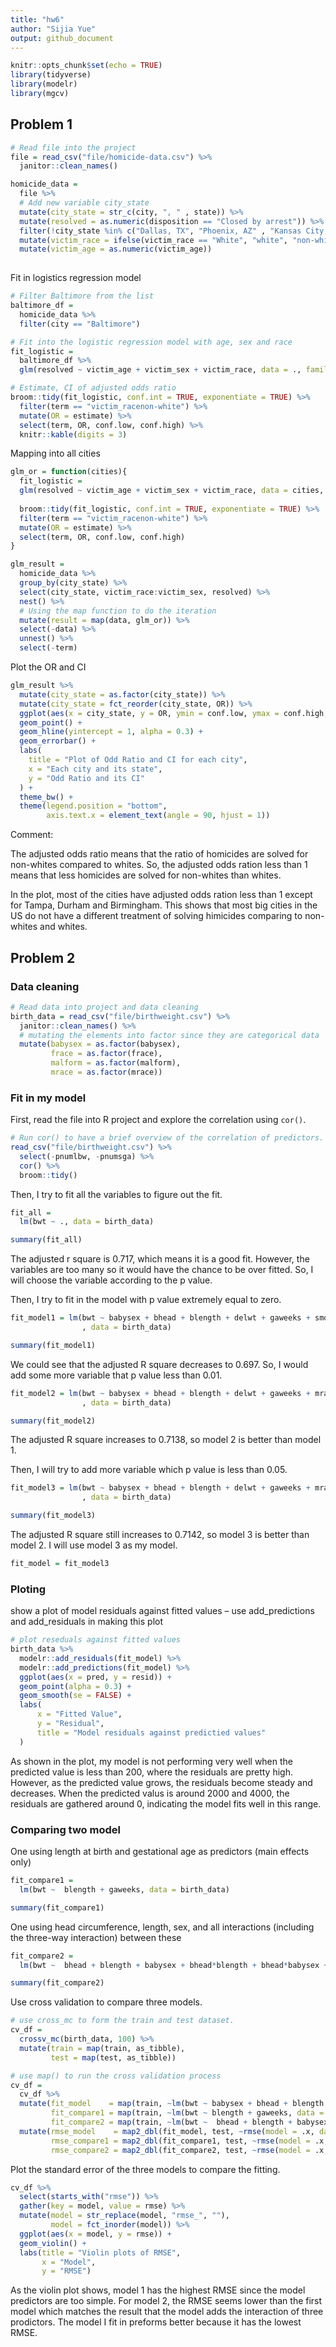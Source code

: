 ```yaml
---
title: "hw6"
author: "Sijia Yue"
output: github_document
---
```


```r
knitr::opts_chunk$set(echo = TRUE)
library(tidyverse)
library(modelr)
library(mgcv)
```
## Problem 1
```r
# Read file into the project
file = read_csv("file/homicide-data.csv") %>% 
  janitor::clean_names() 
```

```r
homicide_data = 
  file %>% 
  # Add new variable city_state
  mutate(city_state = str_c(city, ", " , state)) %>% 
  mutate(resolved = as.numeric(disposition == "Closed by arrest")) %>% 
  filter(!city_state %in% c("Dallas, TX", "Phoenix, AZ" , "Kansas City, MO" , "Tulsa, AL")) %>% 
  mutate(victim_race = ifelse(victim_race == "White", "white", "non-white"), victim_race = fct_relevel(victim_race, "white")) %>% 
  mutate(victim_age = as.numeric(victim_age))
  
```

Fit in logistics regression model
```r
# Filter Baltimore from the list
baltimore_df = 
  homicide_data %>% 
  filter(city == "Baltimore")

# Fit into the logistic regression model with age, sex and race
fit_logistic = 
  baltimore_df %>% 
  glm(resolved ~ victim_age + victim_sex + victim_race, data = ., family = binomial())

# Estimate, CI of adjusted odds ratio
broom::tidy(fit_logistic, conf.int = TRUE, exponentiate = TRUE) %>% 
  filter(term == "victim_racenon-white") %>% 
  mutate(OR = estimate) %>%
  select(term, OR, conf.low, conf.high) %>% 
  knitr::kable(digits = 3)

```

Mapping into all cities
```r
glm_or = function(cities){
  fit_logistic =   
  glm(resolved ~ victim_age + victim_sex + victim_race, data = cities, family = binomial())
  
  broom::tidy(fit_logistic, conf.int = TRUE, exponentiate = TRUE) %>% 
  filter(term == "victim_racenon-white") %>% 
  mutate(OR = estimate) %>%
  select(term, OR, conf.low, conf.high) 
}

glm_result = 
  homicide_data %>% 
  group_by(city_state) %>% 
  select(city_state, victim_race:victim_sex, resolved) %>% 
  nest() %>% 
  # Using the map function to do the iteration
  mutate(result = map(data, glm_or)) %>% 
  select(-data) %>% 
  unnest() %>% 
  select(-term)
```

Plot the OR and CI 
```r
glm_result %>%  
  mutate(city_state = as.factor(city_state)) %>% 
  mutate(city_state = fct_reorder(city_state, OR)) %>% 
  ggplot(aes(x = city_state, y = OR, ymin = conf.low, ymax = conf.high, color = city_state)) +
  geom_point() +
  geom_hline(yintercept = 1, alpha = 0.3) +
  geom_errorbar() +
  labs(
    title = "Plot of Odd Ratio and CI for each city",
    x = "Each city and its state",
    y = "Odd Ratio and its CI"
  ) +
  theme_bw() +
  theme(legend.position = "bottom",
        axis.text.x = element_text(angle = 90, hjust = 1)) 
```
Comment:

The adjusted odds ratio means that the ratio of homicides are solved for non-whites compared to whites. So, the adjusted odds ration less than 1 means that less homicides are solved for non-whites than whites.

In the plot, most of the cities have adjusted odds ration less than 1 except for Tampa, Durham and Birmingham. This shows that most big cities in the US do not have a different treatment of solving himicides comparing to non-whites and whites.


## Problem 2
### Data cleaning
```r
# Read data into project and data cleaning
birth_data = read_csv("file/birthweight.csv") %>% 
  janitor::clean_names() %>% 
  # mutating the elements into factor since they are categorical data
  mutate(babysex = as.factor(babysex),
         frace = as.factor(frace),
         malform = as.factor(malform),
         mrace = as.factor(mrace))
```

### Fit in my model
First, read the file into R project and explore the correlation using `cor()`.
```r
# Run cor() to have a brief overview of the correlation of predictors.
read_csv("file/birthweight.csv") %>% 
  select(-pnumlbw, -pnumsga) %>% 
  cor() %>% 
  broom::tidy()
```

Then, I try to fit all the variables to figure out the fit.
```r
fit_all = 
  lm(bwt ~ ., data = birth_data)

summary(fit_all)
```
The adjusted r square is 0.717, which means it is a good fit. However, the variables are too many so it would have the chance to be over fitted. So, I will choose the variable according to the p value. 

Then, I try to fit in the model with p value extremely equal to zero. 
```r
fit_model1 = lm(bwt ~ babysex + bhead + blength + delwt + gaweeks + smoken 
                , data = birth_data)

summary(fit_model1)
```
We could see that the adjusted R square decreases to 0.697. So, I would add some more variable that p value less than 0.01.

```r
fit_model2 = lm(bwt ~ babysex + bhead + blength + delwt + gaweeks + mrace + smoken 
                , data = birth_data)

summary(fit_model2)
```

The adjusted R square increases to 0.7138, so model 2 is better than model 1. 

Then, I will try to add more variable which p value is less than 0.05.

```r
fit_model3 = lm(bwt ~ babysex + bhead + blength + delwt + gaweeks + mrace + parity + smoken 
                , data = birth_data)

summary(fit_model3)
```

The adjusted R square still increases to 0.7142, so model 3 is better than model 2. I will use model 3 as my model.

```r
fit_model = fit_model3
```

### Ploting
show a plot of model residuals against fitted values – use add_predictions and add_residuals in making this plot
```r
# plot reseduals against fitted values
birth_data %>% 
  modelr::add_residuals(fit_model) %>% 
  modelr::add_predictions(fit_model) %>% 
  ggplot(aes(x = pred, y = resid)) +
  geom_point(alpha = 0.3) +
  geom_smooth(se = FALSE) +
  labs(
      x = "Fitted Value",
      y = "Residual",
      title = "Model residuals against predictied values"
  )
```
As shown in the plot, my model is not performing very well when the predicted value is less than 200, where the residuals are pretty high. However, as the predicted value grows, the residuals become steady and decreases. When the predicted valus is around 2000 and 4000, the residuals are gathered around 0, indicating the model fits well in this range. 

### Comparing two model
One using length at birth and gestational age as predictors (main effects only)
```r
fit_compare1 = 
  lm(bwt ~  blength + gaweeks, data = birth_data)

summary(fit_compare1)
```

One using head circumference, length, sex, and all interactions (including the three-way interaction) between these
```r
fit_compare2 =
  lm(bwt ~  bhead + blength + babysex + bhead*blength + bhead*babysex + blength*babysex + bhead*blength*babysex, data = birth_data)

summary(fit_compare2)
```

Use cross validation to compare three models.
```r
# use cross_mc to form the train and test dataset.
cv_df = 
  crossv_mc(birth_data, 100) %>% 
  mutate(train = map(train, as_tibble),
         test = map(test, as_tibble))

# use map() to run the cross validation process
cv_df = 
  cv_df %>% 
  mutate(fit_model    = map(train, ~lm(bwt ~ babysex + bhead + blength + delwt + gaweeks + mrace + parity + smoken, data = .x)),
         fit_compare1 = map(train, ~lm(bwt ~ blength + gaweeks, data = .x)),
         fit_compare2 = map(train, ~lm(bwt ~  bhead + blength + babysex + bhead*blength + bhead*babysex + blength*babysex + bhead*blength*babysex, data = .x))) %>% 
  mutate(rmse_model    = map2_dbl(fit_model, test, ~rmse(model = .x, data = .y)),
         rmse_compare1 = map2_dbl(fit_compare1, test, ~rmse(model = .x, data = .y)),
         rmse_compare2 = map2_dbl(fit_compare2, test, ~rmse(model = .x, data = .y)))
```

Plot the standard error of the three models to compare the fitting.
```r
cv_df %>% 
  select(starts_with("rmse")) %>% 
  gather(key = model, value = rmse) %>% 
  mutate(model = str_replace(model, "rmse_", ""),
         model = fct_inorder(model)) %>% 
  ggplot(aes(x = model, y = rmse)) + 
  geom_violin() +
  labs(title = "Violin plots of RMSE", 
       x = "Model", 
       y = "RMSE")
```

As the violin plot shows, model 1 has the highest RMSE since the model predictors are too simple. For model 2, the RMSE seems lower than the first model which matches the result that the model adds the interaction of three prodictors. The model I fit in preforms better because it has the lowest RMSE.